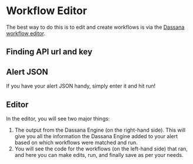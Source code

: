 # Workflow Editor

The best way to do this is to edit and create workflows is via the [Dassana workflow editor](https://editor.dassana.io/).

## Finding API url and key


<ApiUrlAndKey />

## Alert JSON

If you have your alert JSON handy, simply enter it and hit run!

## Editor

In the editor, you will see two major things:

1. The output from the Dassana Engine (on the right-hand side). This will give you all the information the Dassana Engine added to your alert based on which workflows were matched and run.
2. You will see the code for the workflows (on the left-hand side) that ran, and here you can make edits, run, and finally save as per your needs.
